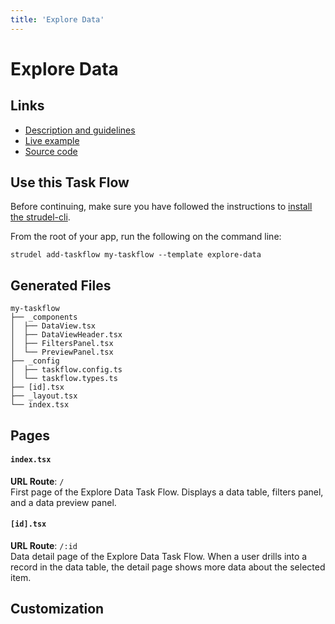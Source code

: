 ```yaml
---
title: 'Explore Data'
---
```


# Explore Data

## Links

- [Description and guidelines](https://strudel.science/design-system/task-flows/explore-data/)
- [Live example](https://strudel.science/strudel-kit/#/explore-data)
- [Source code](https://github.com/strudel-science/strudel-kit/tree/main/strudel-taskflows/src/pages/explore-data)

## Use this Task Flow

Before continuing, make sure you have followed the instructions to [install the strudel-cli](/strudel-kit/docs/getting-started/installation).

From the root of your app, run the following on the command line:

```
strudel add-taskflow my-taskflow --template explore-data
```

## Generated Files

```
my-taskflow
├── _components
│  ├── DataView.tsx
│  ├── DataViewHeader.tsx
│  ├── FiltersPanel.tsx
│  └── PreviewPanel.tsx
├── _config
│  ├── taskflow.config.ts
│  └── taskflow.types.ts
├── [id].tsx
├── _layout.tsx
└── index.tsx
```

## Pages

#### `index.tsx`

**URL Route**: `/`  
First page of the Explore Data Task Flow. Displays a data table, filters panel, and a data preview panel.

#### `[id].tsx`

**URL Route**: `/:id`  
Data detail page of the Explore Data Task Flow. When a user drills into a record in the data table, the detail page shows more data about the selected item.

## Customization
